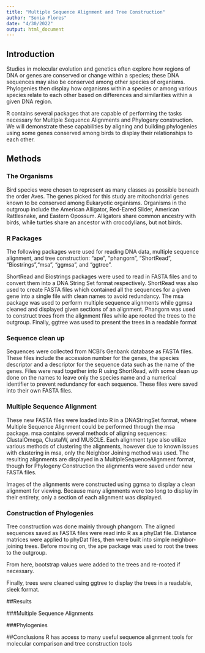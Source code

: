 ```yaml
---
title: "Multiple Sequence Alignment and Tree Construction"
author: "Sonia Flores"
date: "4/30/2022"
output: html_document
---
```


## Introduction

Studies in molecular evolution and genetics often explore how regions of DNA or
genes are conserved or change within a species; these DNA sequences may also be
conserved among other species of organisms. Phylogenies then display how organisms
within a species or among various species relate to each other based on differences
and similarities within a given DNA region.

R contains several packages that are capable of performing the tasks necessary
for Multiple Sequence Alignments and Phylogeny construction.
We will demonstrate these capabilities by aligning and building phylogenies using
some genes conserved among birds to display their relationships to each other.


## Methods

### The Organisms
Bird species were chosen to represent as many classes as possible beneath the
order Aves. The genes picked for this study are mitochondrial genes known to be
conserved among Eukaryotic organisms. 
Organisms in the outgroup include the American Alligator, Red-Eared Slider,
American Rattlesnake, and Eastern Opossum. Alligators share common ancestry with
birds, while turtles share an ancestor with crocodylians, but not birds. 

### R Packages
The following packages were used for reading DNA data, multiple sequence alignment,
and tree construction:
"ape", "phangorn", "ShortRead", "Biostrings","msa", "ggmsa", and "ggtree". 

ShortRead and Biostrings packages were used to read in FASTA files and to convert
them into a DNA String Set format respectively. ShortRead was also used to create
FASTA files which contained all the sequences for a given gene into a single file
with clean names to avoid redundancy. 
The msa package was used to perform multiple sequence alignments while ggmsa cleaned
and displayed given sections of an alignment.
Phangorn was used to construct trees from the alignment files while ape rooted the
trees to the outgroup. Finally, ggtree was used to present the trees in a readable
format


### Sequence clean up
Sequences were collected from NCBI's Genbank database as FASTA files. These files
include the accession number for the genes, the species descriptor and a descriptor
for the sequence data such as the name of the genes. 
Files were read together into R using ShortRead, with some clean up done on the
names to leave only the species name and a numerical identifier to prevent redundancy
for each sequence. These files were saved into their own FASTA files.
 

### Multiple Sequence Alignment 
These new FASTA files were loaded into R in a DNAStringSet format, where Multiple
Sequence Alignment could be performed through the msa package. msa contains several
methods of aligning sequences: ClustalOmega, ClustalW, and MUSCLE. Each alignment
type also utilize various methods of clustering the alignments, however due to known
issues with clustering in msa, only the Neighbor Joining method was used. The resulting
alignments are displayed in a MultipleSequenceAlignment format, though for Phylogeny
Construction the alignments were saved under new FASTA files. 

Images of the alignments were constructed using ggmsa to display a clean alignment
for viewing. Because many alignments were too long to display in their entirety,
only a section of each alignment was displayed.


### Construction of Phylogenies
Tree construction was done mainly through phangorn. The aligned sequences saved
as FASTA files were read into R as a phyDat file. Distance matrices were applied 
to phyDat files, then were built into simple neighbor-joining trees. 
Before moving on, the ape package was used to root the trees to the outgroup. 

From here, bootstrap values were added to the trees and re-rooted if necessary.

Finally, trees were cleaned using ggtree to display the trees in a readable,
sleek format.


##Results

###Multiple Sequence Alignments


###Phylogenies


##Conclusions
R has access to many useful sequence alignment tools for molecular comparison and
tree construction tools 




